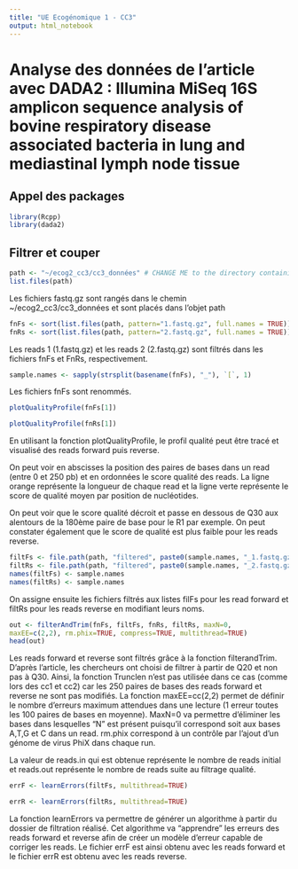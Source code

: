 ```yaml
---
title: "UE Ecogénomique 1 - CC3"
output: html_notebook
---
```


# Analyse des données de l'article avec DADA2 : Illumina MiSeq 16S amplicon sequence analysis of bovine respiratory disease associated bacteria in lung and mediastinal lymph node tissue

## Appel des packages

```r
library(Rcpp)
library(dada2)
```

## Filtrer et couper

```r
path <- "~/ecog2_cc3/cc3_données" # CHANGE ME to the directory containing the fastq files after unzipping.
list.files(path)
```

Les fichiers fastq.gz sont rangés dans le chemin ~/ecog2_cc3/cc3_données et sont placés dans l'objet path


```r
fnFs <- sort(list.files(path, pattern="1.fastq.gz", full.names = TRUE))
fnRs <- sort(list.files(path, pattern="2.fastq.gz", full.names = TRUE))
```

Les reads 1 (1.fastq.gz) et les reads 2 (2.fastq.gz) sont filtrés dans les fichiers fnFs et FnRs, respectivement.

```r
sample.names <- sapply(strsplit(basename(fnFs), "_"), `[`, 1)
```

Les fichiers fnFs sont renommés.

```r
plotQualityProfile(fnFs[1])
```

```r
plotQualityProfile(fnRs[1])
```
En utilisant la fonction plotQualityProfile, le profil qualité peut être tracé et visualisé des reads forward puis reverse. 

On peut voir en abscisses la position des paires de bases dans un read (entre 0 et 250 pb) et en ordonnées le score qualité des reads. La ligne orange représente la longueur de chaque read et la ligne verte représente le score de qualité moyen par position de nucléotides. 

On peut voir que le score qualité décroit et passe en dessous de Q30 aux alentours de la 180ème paire de base pour le R1 par exemple. On peut constater également que le score de qualité est plus faible pour les reads reverse. 

```r
filtFs <- file.path(path, "filtered", paste0(sample.names, "_1.fastq.gz"))
filtRs <- file.path(path, "filtered", paste0(sample.names, "_2.fastq.gz"))
names(filtFs) <- sample.names
names(filtRs) <- sample.names
```

On assigne ensuite les fichiers filtrés aux listes filFs pour les read forward et filtRs pour les reads reverse en modifiant leurs noms.

```r
out <- filterAndTrim(fnFs, filtFs, fnRs, filtRs, maxN=0,
maxEE=c(2,2), rm.phix=TRUE, compress=TRUE, multithread=TRUE)
head(out)
```

Les reads forward et reverse sont filtrés grâce à la fonction filterandTrim. D'après l'article, les chercheurs ont choisi de filtrer à partir de Q20 et non pas à Q30. Ainsi, la fonction Trunclen n'est pas utilisée dans ce cas (comme lors des cc1 et cc2) car les 250 paires de bases des reads forward et reverse ne sont pas modifiés. La fonction maxEE=cc(2,2) permet de définir le nombre d'erreurs maximum attendues dans une lecture (1 erreur toutes les 100 paires de bases en moyenne). MaxN=0 va permettre d'éliminer les bases dans lesquelles "N" est présent puisqu'il correspond soit aux bases A,T,G et C dans un read. rm.phix correspond à un contrôle par l'ajout d'un génome de virus PhiX dans  chaque run. 

La valeur de reads.in qui est obtenue représente le nombre de reads initial et reads.out représente le nombre de reads suite au filtrage qualité.


```r
errF <- learnErrors(filtFs, multithread=TRUE)
```


```r
errR <- learnErrors(filtRs, multithread=TRUE)
```


La fonction learnErrors va permettre de générer un algorithme à partir du dossier de filtration réalisé. Cet algorithme va "apprendre" les erreurs des reads forward et reverse afin de créer un modèle d'erreur capable de corriger les reads. Le fichier errF est ainsi obtenu avec les reads forward et le fichier errR est obtenu avec les reads reverse.